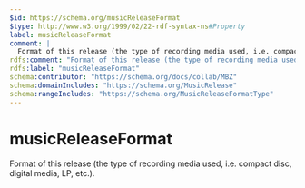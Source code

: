```yaml
---
$id: https://schema.org/musicReleaseFormat
$type: http://www.w3.org/1999/02/22-rdf-syntax-ns#Property
label: musicReleaseFormat
comment: |
  Format of this release (the type of recording media used, i.e. compact disc, digital media, LP, etc.).
rdfs:comment: "Format of this release (the type of recording media used, i.e. compact disc, digital media, LP, etc.)."
rdfs:label: "musicReleaseFormat"
schema:contributor: "https://schema.org/docs/collab/MBZ"
schema:domainIncludes: "https://schema.org/MusicRelease"
schema:rangeIncludes: "https://schema.org/MusicReleaseFormatType"
---
```


# musicReleaseFormat

Format of this release (the type of recording media used, i.e. compact disc, digital media, LP, etc.).

